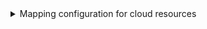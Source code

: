 <details>

<summary>Mapping configuration for cloud resources</summary>
:::tip Cloud resource kind
The `cloudResource` kind is a generic kind that can be used to map most cloud resources.

The mapping requires passing the resource kind and version as a parameter inside the `resourceKinds` object.


It is possible that some of the kinds that you want to export are not in this example, head to the bottom of the page to see how to add them.
:::
```yaml showLineNumbers
resources:
  - kind: cloudResource
    selector:
      query: 'true'
      resourceKinds:
        Microsoft.App/containerApps: '2022-03-01'
        Microsoft.Storage/storageAccounts: '2023-01-01'
        Microsoft.Compute/virtualMachines: '2023-03-01'
        Microsoft.ContainerService/managedClusters: '2023-05-01'
        Microsoft.Network/loadBalancers: '2023-02-01'
    port:
      entity:
        mappings:
          identifier: >-
            .id | split("/") | .[3] |= ascii_downcase |.[4] |= ascii_downcase |
            join("/")
          title: .name
          blueprint: '"azureCloudResource"'
          properties:
            location: .location
            type: .type
            tags: .tags
          relations:
            resource_group: >-
              .id | split("/") | .[3] |= ascii_downcase |.[4] |= ascii_downcase
              | .[:5] |join("/")
```

</details>
